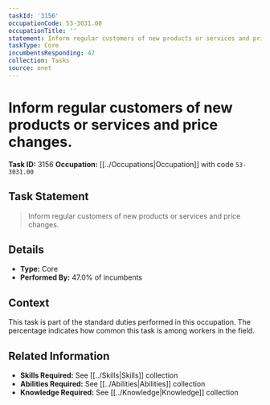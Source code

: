 ```yaml
---
taskId: '3156'
occupationCode: 53-3031.00
occupationTitle: ''
statement: Inform regular customers of new products or services and price changes.
taskType: Core
incumbentsResponding: 47
collection: Tasks
source: onet
---
```

# Inform regular customers of new products or services and price changes.

**Task ID:** 3156
**Occupation:** [[../Occupations|Occupation]] with code `53-3031.00`

## Task Statement

> Inform regular customers of new products or services and price changes.

## Details

- **Type:** Core
- **Performed By:** 47.0% of incumbents

## Context

This task is part of the standard duties performed in this occupation. The percentage indicates how common this task is among workers in the field.

## Related Information

- **Skills Required:** See [[../Skills|Skills]] collection
- **Abilities Required:** See [[../Abilities|Abilities]] collection
- **Knowledge Required:** See [[../Knowledge|Knowledge]] collection
